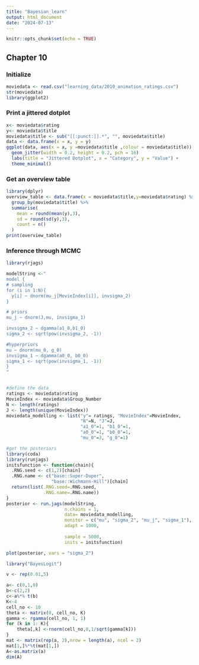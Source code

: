 ```yaml
---
title: "Bayesian_learn"
output: html_document
date: "2024-07-13"
---
```


```r
knitr::opts_chunk$set(echo = TRUE)
```

## Chapter 10

### Initialize

```r
moviedata <- read.csv("learning_data/2010_animation_ratings.csv")
str(moviedata)
library(ggplot2)
```

### Print a jittered dotplot

```r
x<- moviedata$rating
y<- moviedata$title
moviedata$title <- sub("[[:punct:]].*", "", moviedata$title)
data <- data.frame(x = x, y = y)
ggplot(data, aes(x = x, y =moviedata$title ,colour = moviedata$title)) +
  geom_jitter(width = 0.2, height = 0.2, pch = 16)
  labs(title = "Jittered Dotplot", x = "Category", y = "Value") +
  theme_minimal()

```

### Get an overview table

```r
library(dplyr)
overview_table <- data.frame(x = moviedata$title,y=moviedata$rating) %>%
  group_by(moviedata$title) %>%
  summarise(
    mean = round(mean(y),3),
    sd = round(sd(y),3),
    count = n()
  )
print(overview_table)
```

### Inference through MCMC

```r
library(rjags)

modelString <-"
model {
# sampling
for (i in 1:N){
  y[i] ~ dnorm(mu_j[MovieIndex[i]], invsigma_2)
}

# priors
mu_j ~ dnorm(J,mu, invsigma_1)

invsigma_2 ~ dgamma(a1_0,b1_0)
sigma_2 <- sqrt(pow(invsigma_2, -1))

#hyperpriors
mu ~ dnorm(mu_0, g_0)
invsigma_1 ~ dgamma(a0_0, b0_0)
sigma_1 <- sqrt(pow(invsigma_1, -1))
}
"


#define the data
ratings <- moviedata$rating
MovieIndex <- moviedata$Group_Number
N <- length(ratings)
J <- length(unique(MovieIndex))
moviedata_modelling <- list("y"= ratings, "MovieIndex"=MovieIndex,
                            "N"=N, "J"=J,
                            "a1_0"=1, "b1_0"=1,
                            "a0_0"=1, "b0_0"=1,
                            "mu_0"=3, "g_0"=1)

#get the posteriors
library(coda)
library(runjags)
initsfunction <- function(chain){
  .RNG.seed <- c(1,2)[chain]
  .RNG.name <- c("base::Super-Duper",
                 "base::Wichmann-Hill")[chain]
  return(list(.RNG.seed=.RNG.seed,
              .RNG.name=.RNG.name))
}
posterior <- run.jags(modelString,
                      n.chains = 1,
                      data= moviedata_modelling,
                      monitor = c("mu", "sigma_2", "mu_j", "sigma_1"),
                      adapt = 1000,
                     
                      sample = 5000,
                      inits = initsfunction)
```
```r
plot(posterior, vars = "sigma_2")

```


```r
library("BayesLogit")

v <- rep(0.01,5)

a<- c(0,1,0)
b<-c(2,2)
c<-a%*% t(b)
K<-4
cell_no <- 10
theta <- matrix(0, cell_no, K)
gamma <- rgamma(cell_no, 1, 1)
for (k in 1: K){
    theta[,k] <-rnorm(cell_no,0,1/sqrt(gamma[k]))
}
mat <- matrix(rep(a, 2),nrow = length(a), ncol = 2)
mat[1,]%*%t(mat[1,])
A<-as.matrix(a)
dim(A)
```
